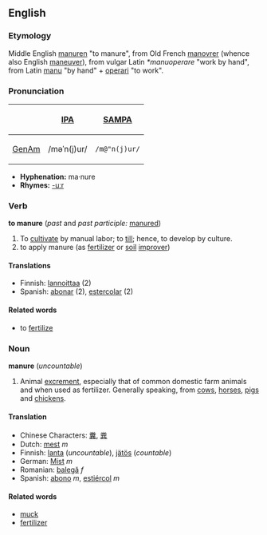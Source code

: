 ==English==
===Etymology===
Middle English [[manuren]] "to manure", from Old French [[manovrer]] (whence also English [[maneuver]]), from vulgar Latin ''*manuoperare'' "work by hand", from Latin [[manus|manu]] "by hand" + [[operari]] "to work".

===Pronunciation===
{| border=1 cellpadding=5
! !! [[w:International Phonetic Alphabet|IPA]] !! [[w:SAMPA|SAMPA]]
|-
! [[GenAm]]
| /məˈn(j)ur/ || <tt>/m@"n(j)ur/</tt>
|}

*'''Hyphenation:''' ma·nure
*'''Rhymes:''' [[Rhymes:English:-uːr|-uːr]]


===Verb===
'''to manure''' (''past'' and ''past participle:'' [[manured]])
#To [[cultivate]] by manual labor; to [[till]]; hence, to develop by culture.
#to apply manure (as [[fertilizer]] or [[soil]] [[improver]])

====Translations====
*Finnish: [[lannoittaa]] (2)
*Spanish: [[abonar]] (2), [[estercolar]] (2)

====Related words====
*to [[fertilize]]


===Noun===
'''manure''' (''uncountable'')

# Animal [[excrement]], especially that of common domestic farm animals and when used as fertilizer. Generally speaking, from [[cow]]s, [[horse]]s, [[pig]]s and [[chicken]]s.

====Translation====
*Chinese Characters: [[糞]], [[粪]]
*Dutch: [[mest]] ''m''
*Finnish: [[lanta]] (''uncountable''), [[jätös]] (''countable'')
*German: [[Mist]] ''m''
*Romanian: [[balegă]] ''f''
*Spanish: [[abono]] ''m'', [[estiércol]] ''m''

====Related words====
*[[muck]]
*[[fertilizer]]